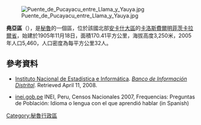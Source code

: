[[Image:Puente_de_Pucayacu_entre_Llama_y_Yauya.jpg|right]]

'''堯亞區'''（{{lang-es|Distrito de Yauya}}），是[[秘魯|秘魯]]的一個區，位於該國北部[[安卡什大區|安卡什大區]]的[[卡洛斯費爾明菲茨卡拉爾省|卡洛斯費爾明菲茨卡拉爾省]]，始建於1905年11月18日，面積170.41平方公里，海拔高度3,250米，2005年人口5,460，人口密度為每平方公里32人。

==參考資料==
*{{es icon}} [[Instituto_Nacional_de_Estadística_e_Informática|Instituto Nacional de Estadística e Informática]]. ''[https://web.archive.org/web/20080410165254/http://desa.inei.gob.pe/mapas/bid/ Banco de Información Distrital]''. Retrieved April 11, 2008.
*[https://web.archive.org/web/20130127005551/http://iinei.inei.gob.pe/iinei/RedatamCpv2007.asp?id=ResultadosCensales%3Fori%3DC inei.gob.pe] INEI, Peru, Censos Nacionales 2007, Frequencias: Preguntas de Población: Idioma o lengua con el que aprendió hablar (in Spanish)

{{coord|8|58|59|S|77|18|00|W|type:adm3rd_source:kolossus-itwiki|display=title}}

{{Peru-geo-stub}}
[[Category:秘魯行政區|Category:秘魯行政區]]